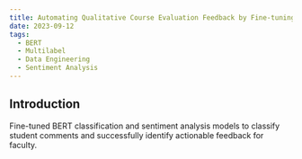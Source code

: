 ```yaml
---
title: Automating Qualitative Course Evaluation Feedback by Fine-tuning a Multilabel BERT
date: 2023-09-12
tags:
  - BERT
  - Multilabel
  - Data Engineering
  - Sentiment Analysis
---
```


## Introduction

Fine-tuned BERT classification and sentiment analysis models to classify student comments and successfully identify actionable feedback for faculty.
